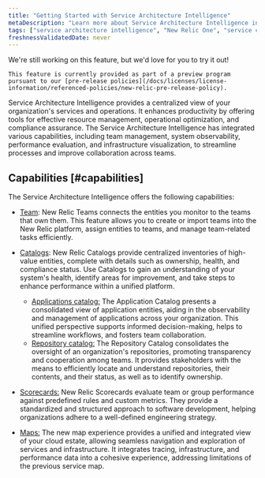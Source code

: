 ```yaml
---
title: "Getting Started with Service Architecture Intelligence"
metaDescription: "Learn more about Service Architecture Intelligence in New Relic One."
tags: ["service architecture intelligence", "New Relic One", "service catalog", "scorecards", "catalog", "inventory catalog", "repository catalog", "team"]
freshnessValidatedDate: never
---
```



<Callout title="preview">
    We're still working on this feature, but we'd love for you to try it out!

    This feature is currently provided as part of a preview program pursuant to our [pre-release policies](/docs/licenses/license-information/referenced-policies/new-relic-pre-release-policy).
</Callout>


Service Architecture Intelligence provides a centralized view of your organization's services and operations. It enhances productivity by offering tools for effective resource management, operational optimization, and compliance assurance. The Service Architecture Intelligence has integrated various capabilities, including team management, system observability, performance evaluation, and infrastructure visualization, to streamline processes and improve collaboration across teams.

## Capabilities [#capabilities]

The Service Architecture Intelligence offers the following capabilities:

- [Team](/docs/service-architecture-intelligence/teams/teams): New Relic Teams connects the entities you monitor to the teams that own them. This feature allows you to create or import teams into the New Relic platform, assign entities to teams, and manage team-related tasks efficiently. 

- [Catalogs](/docs/service-architecture-intelligence/catalogs/catalogs): New Relic Catalogs provide centralized inventories of high-value entities, complete with details such as ownership, health, and compliance status. Use Catalogs to gain an understanding of your system's health, identify areas for improvement, and take steps to enhance performance within a unified platform. 

    - [Applications catalog:](/docs/service-architecture-intelligence/catalogs/applications-catalog) The Application Catalog presents a consolidated view of application entities, aiding in the observability and management of applications across your organization. This unified perspective supports informed decision-making, helps to streamline workflows, and fosters team collaboration.
    - [Repository catalog:](/docs/service-architecture-intelligence/catalogs/repositoryCatalog) The Repository Catalog consolidates the oversight of an organization's repositories, promoting transparency and cooperation among teams. It provides stakeholders with the means to efficiently locate and understand repositories, their contents, and their status, as well as to identify ownership. 

- [Scorecards:](/docs/service-architecture-intelligence/scorecards/getting-started) New Relic Scorecards evaluate team or group performance against predefined rules and custom metrics. They provide a standardized and structured approach to software development, helping organizations adhere to a well-defined engineering strategy. 

- [Maps:](/docs/service-architecture-intelligence/maps/advanced-maps) The new map experience provides a unified and integrated view of your cloud estate, allowing seamless navigation and exploration of services and infrastructure. It integrates tracing, infrastructure, and performance data into a cohesive experience, addressing limitations of the previous service map.